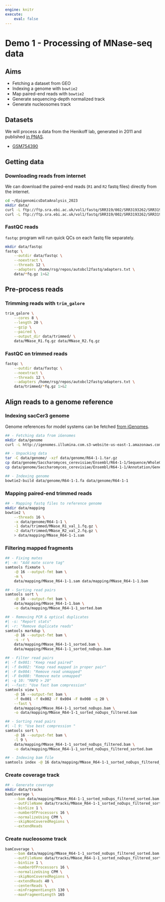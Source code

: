 ```yaml
---
engine: knitr
execute:
    eval: false
---
```


# Demo 1 - Processing of MNase-seq data

::: {.callout-note icon='true'}
## Aims

- Fetching a dataset from GEO 
- Indexing a genome with `bowtie2`
- Map paired-end reads with `bowtie2`
- Generate sequencing-depth normalized track
- Generate nucleosomes track
:::

::: {.callout-tip icon='true'}
## Datasets

We will process a data from the Henikoff lab, generated in 2011 and published [in PNAS](https://doi.org/10.1073/pnas.1110731108).

- [GSM754390](https://www.ncbi.nlm.nih.gov/geo/query/acc.cgi?acc=GSM754390)
:::

## Getting data

### Downloading reads from internet

We can download the paired-end reads (`R1` and `R2` fastq files) directly 
from the internet. 

```bash
cd ~/EpigenomicsDataAnalysis_2023
mkdir data/
curl -L ftp://ftp.sra.ebi.ac.uk/vol1/fastq/SRR319/002/SRR3193262/SRR3193262_1.fastq.gz -o data/MNase_R1.fq.gz
curl -L ftp://ftp.sra.ebi.ac.uk/vol1/fastq/SRR319/002/SRR3193262/SRR3193262_2.fastq.gz -o data/MNase_R2.fq.gz
```

### FastQC reads

`fastqc` program will run quick QCs on each fastq file separately. 

```bash
mkdir data/fastqc
fastqc \
    --outdir data/fastqc \
    --noextract \
    --threads 12 \
    --adapters /home/rsg/repos/autobcl2fastq/adapters.txt \
    data/*fq.gz 1>&2
```

## Pre-process reads 

### Trimming reads with `trim_galore`

```bash
trim_galore \
    --cores 8 \
    --length 20 \
    --gzip \
    --paired \
    --output_dir data/trimmed/ \
    data/MNase_R1.fq.gz data/MNase_R2.fq.gz
```

### FastQC on trimmed reads

```bash
fastqc \
    --outdir data/fastqc \
    --noextract \
    --threads 12 \
    --adapters /home/rsg/repos/autobcl2fastq/adapters.txt \
    data/trimmed/*fq.gz 1>&2
```

## Align reads to a genome reference 

### Indexing sacCer3 genome 

Genome references for model systems can be fetched [from iGenomes](https://emea.support.illumina.com/sequencing/sequencing_software/igenome.html).

```bash
## - Fetching data from iGenomes
mkdir data/genome
curl -L http://igenomes.illumina.com.s3-website-us-east-1.amazonaws.com/Saccharomyces_cerevisiae/Ensembl/R64-1-1/Saccharomyces_cerevisiae_Ensembl_R64-1-1.tar.gz -o data/genome/R64-1-1.tar.gz

## - Unpacking data 
tar -C data/genome/ -xzf data/genome/R64-1-1.tar.gz
cp data/genome/Saccharomyces_cerevisiae/Ensembl/R64-1-1/Sequence/WholeGenomeFasta/genome.fa data/genome/R64-1-1.fa
cp data/genome/Saccharomyces_cerevisiae/Ensembl/R64-1-1/Annotation/Genes/genes.gtf data/genome/R64-1-1.gtf

## - Indexing genome
bowtie2-build data/genome/R64-1-1.fa data/genome/R64-1-1
```

### Mapping paired-end trimmed reads

```bash
## - Mapping fastq files to reference genome
mkdir data/mapping
bowtie2 \
    --threads 16 \
    -x data/genome/R64-1-1 \
    -1 data/trimmed/MNase_R1_val_1.fq.gz \
    -2 data/trimmed/MNase_R2_val_2.fq.gz \
    > data/mapping/MNase_R64-1-1.sam
```

### Filtering mapped fragments

```bash
## - Fixing mates
#| -m: "Add mate score tag"
samtools fixmate \
    -@ 16 --output-fmt bam \
    -m \
    data/mapping/MNase_R64-1-1.sam data/mapping/MNase_R64-1-1.bam

## - Sorting read pairs
samtools sort \
    -@ 16 --output-fmt bam \
    data/mapping/MNase_R64-1-1.bam \
    -o data/mapping/MNase_R64-1-1_sorted.bam 

## - Removing PCR & optical duplicates
#| -s: "Report stats"
#| -r: "Remove duplicate reads"
samtools markdup \
    -@ 16 --output-fmt bam \
    -s -r \
    data/mapping/MNase_R64-1-1_sorted.bam \
    data/mapping/MNase_R64-1-1_sorted_noDups.bam 

## - Filter read pairs
#| -f 0x001: "Keep read paired"
#| -f 0x002: "Keep read mapped in proper pair"
#| -F 0x004: "Remove read unmapped"
#| -F 0x008: "Remove mate unmapped"
#| -q 10: "MAPQ > 20"
#| --fast: "Use fast bam compression"
samtools view \
    -@ 16 --output-fmt bam \
    -f 0x001 -f 0x002 -F 0x004 -F 0x008 -q 20 \
    --fast \
    data/mapping/MNase_R64-1-1_sorted_noDups.bam \
    -o data/mapping/MNase_R64-1-1_sorted_noDups_filtered.bam

## - Sorting read pairs
#| -l 9: "Use best compression "
samtools sort \
    -@ 16 --output-fmt bam \
    -l 9 \
    data/mapping/MNase_R64-1-1_sorted_noDups_filtered.bam \
    -o data/mapping/MNase_R64-1-1_sorted_noDups_filtered_sorted.bam

## - Indexing bam file
samtools index -@ 16 data/mapping/MNase_R64-1-1_sorted_noDups_filtered_sorted.bam
```

### Create coverage track

```bash
## - Generate coverage
mkdir data/tracks
bamCoverage \
    --bam data/mapping/MNase_R64-1-1_sorted_noDups_filtered_sorted.bam \
    --outFileName data/tracks/MNase_R64-1-1_sorted_noDups_filtered_sorted.CPM.bw \
    --binSize 1 \
    --numberOfProcessors 16 \
    --normalizeUsing CPM \
    --skipNonCoveredRegions \
    --extendReads
```

### Create nucleosome track

```bash
bamCoverage \
    --bam data/mapping/MNase_R64-1-1_sorted_noDups_filtered_sorted.bam \
    --outFileName data/tracks/MNase_R64-1-1_sorted_noDups_filtered_sorted.135-160bp.CPM.bw \
    --binSize 1 \
    --numberOfProcessors 16 \
    --normalizeUsing CPM \
    --skipNonCoveredRegions \
    --extendReads 40 \
    --centerReads \
    --minFragmentLength 130 \
    --maxFragmentLength 165
```
